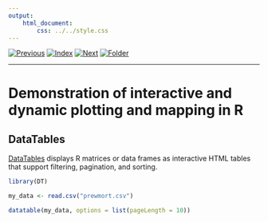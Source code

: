 ```yaml
---
output:
    html_document:
        css: ../../style.css
---
```


[![Previous](../../img/previous.png)](lesson8_2.html)
[![Index](../../img/home.png)](../../index.html)
[![Next](../../img/next.png)](../../day2/lesson9/lesson9_1.html)
[![Folder](../../img/folder.png)](./)

---

# Demonstration of interactive and dynamic plotting and mapping in R

## DataTables

[DataTables](http://rstudio.github.io/DT/) displays R matrices or data
frames as interactive HTML tables that support filtering, pagination,
and sorting.

```r
library(DT)

my_data <- read.csv("prewmort.csv")

datatable(my_data, options = list(pageLength = 10))
```
